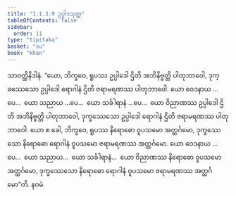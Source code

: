 ```yaml
---
title: "1.1.3.9 ဥပ္ပါဒသုတ္တ"
tableOfContents: false
sidebar:
  order: 11
type: "tipitaka"
basket: "su"
book: "khan"
---
```



<DynamicBreadcrumb />

<Division number="30" book="khan">

<Paragraph number="145" book="khan">
သာဝတ္ထိနိဒါနံ. “ယော, ဘိက္ခဝေ, ရူပဿ ဥပ္ပါဒေါ ဌိတိ အဘိနိဗ္ဗတ္တိ ပါတုဘာဝေါ, ဒုက္ခဿေသော ဥပ္ပါဒေါ ရောဂါနံ ဌိတိ ဇရာမရဏဿ ပါတုဘာဝေါ. ယော ဝေဒနာယ …ပေ…  ယော သညာယ …ပေ…  ယော သင်္ခါရာနံ …ပေ…  ယော ဝိညာဏဿ ဥပ္ပါဒေါ ဌိတိ အဘိနိဗ္ဗတ္တိ ပါတုဘာဝေါ, ဒုက္ခဿေသော ဥပ္ပါဒေါ ရောဂါနံ ဌိတိ ဇရာမရဏဿ ပါတုဘာဝေါ. ယော စ ခေါ, ဘိက္ခဝေ, ရူပဿ နိရောဓော ဝူပသမော အတ္ထင်္ဂမော, ဒုက္ခဿေသော နိရောဓော ရောဂါနံ ဝူပသမော ဇရာမရဏဿ အတ္ထင်္ဂမော. ယော ဝေဒနာယ …ပေ…  ယော သညာယ…  ယော သင်္ခါရာနံ…  ယော ဝိညာဏဿ နိရောဓော ဝူပသမော အတ္ထင်္ဂမော, ဒုက္ခဿေသော နိရောဓော ရောဂါနံ ဝူပသမော ဇရာမရဏဿ အတ္ထင်္ဂမော”တိ.

</Paragraph>
</Division>

<Paragraph number="146" type="center" book="khan">
နဝမံ.
</Paragraph>